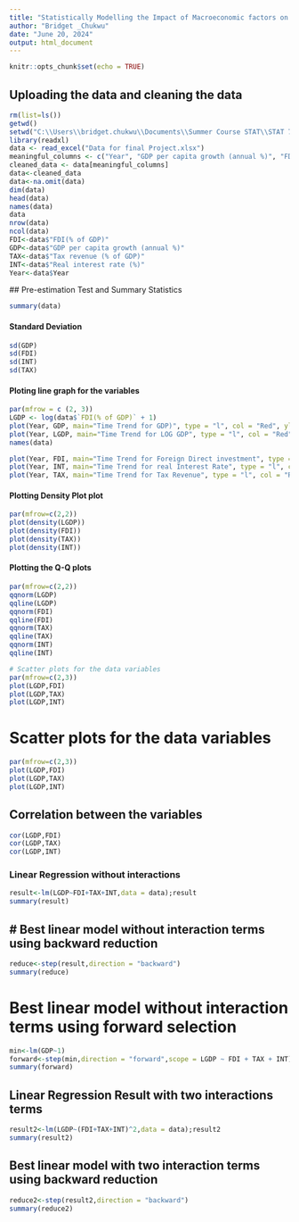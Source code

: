 ---
title: "Statistically Modelling the Impact of Macroeconomic factors on the Economic growth in the United States using Linear Regression"
author: "Bridget _Chukwu"
date: "June 20, 2024"
output: html_document
---

```{r setup, include=FALSE}
knitr::opts_chunk$set(echo = TRUE)
```
## Uploading the data and cleaning the data 

```{r}
rm(list=ls())
getwd()
setwd("C:\\Users\\bridget.chukwu\\Documents\\Summer Course STAT\\STAT 711\\Final Project")
library(readxl)
data <- read_excel("Data for final Project.xlsx")
meaningful_columns <- c("Year", "GDP per capita growth (annual %)", "FDI(% of GDP)", "Real interest rate (%)", "Tax revenue (% of GDP)")
cleaned_data <- data[meaningful_columns]
data<-cleaned_data 
data<-na.omit(data)
dim(data)
head(data)
names(data)
data
nrow(data)
ncol(data)
FDI<-data$"FDI(% of GDP)"
GDP<-data$"GDP per capita growth (annual %)"
TAX<-data$"Tax revenue (% of GDP)"
INT<-data$"Real interest rate (%)" 
Year<-data$Year
```
 
 ##   Pre-estimation Test and Summary Statistics
```{r}
summary(data)
```

#### Standard Deviation 
```{r}

sd(GDP)
sd(FDI)
sd(INT)
sd(TAX)

```
 
#### Ploting line graph for the variables 

```{r}
par(mfrow = c (2, 3))
LGDP <- log(data$`FDI(% of GDP)` + 1)
plot(Year, GDP, main="Time Trend for GDP)", type = "l", col = "Red", ylim = c(-10,10), xlab = "Year", ylab = "GDP" )
plot(Year, LGDP, main="Time Trend for LOG GDP", type = "l", col = "Red", ylim = c(-10,10), xlab = "Year", ylab = "LGDP" )
names(data)

plot(Year, FDI, main="Time Trend for Foreign Direct investment", type = "l", col = "Red", ylim = c(-10,10), xlab = "Year", ylab = "FDI" )
plot(Year, INT, main="Time Trend for real Interest Rate", type = "l", col = "Red", ylim = c(-10,20), xlab = "Year", ylab = "INT" )
plot(Year, TAX, main="Time Trend for Tax Revenue", type = "l", col = "Red", ylim = c(-10,20), xlab = "Year", ylab = "TAX" )
```

#### Plotting Density Plot plot
```{r}
par(mfrow=c(2,2))
plot(density(LGDP))
plot(density(FDI))
plot(density(TAX))
plot(density(INT))
```

#### Plotting the Q-Q plots
```{r}
par(mfrow=c(2,2))
qqnorm(LGDP)
qqline(LGDP)
qqnorm(FDI)
qqline(FDI)
qqnorm(TAX)
qqline(TAX)
qqnorm(INT)
qqline(INT)

```

```{r}
# Scatter plots for the data variables 
par(mfrow=c(2,3))
plot(LGDP,FDI)
plot(LGDP,TAX)
plot(LGDP,INT)

```

# Scatter plots for the data variables 
```{r}
par(mfrow=c(2,3))
plot(LGDP,FDI)
plot(LGDP,TAX)
plot(LGDP,INT)
```

## Correlation between the variables
```{r}
cor(LGDP,FDI)
cor(LGDP,TAX)
cor(LGDP,INT)
```

### Linear Regression without interactions
```{r}

result<-lm(LGDP~FDI+TAX+INT,data = data);result
summary(result)
```

## # Best linear model without interaction terms using backward reduction
```{r}

reduce<-step(result,direction = "backward")
summary(reduce)
```

# Best linear model without interaction terms using forward selection
```{r}
min<-lm(GDP~1)
forward<-step(min,direction = "forward",scope = LGDP ~ FDI + TAX + INT)
summary(forward)
```

## Linear Regression Result with two interactions terms
```{r}

result2<-lm(LGDP~(FDI+TAX+INT)^2,data = data);result2
summary(result2)

```

## Best linear model with two interaction terms using backward reduction
```{r}
reduce2<-step(result2,direction = "backward")
summary(reduce2)
```

